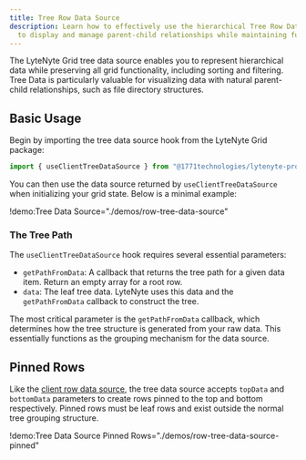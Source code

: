 ```yaml
---
title: Tree Row Data Source
description: Learn how to effectively use the hierarchical Tree Row Data Source in LyteNyte Grid
  to display and manage parent-child relationships while maintaining full grid functionality.
---
```


The LyteNyte Grid tree data source enables you to represent hierarchical data while preserving all grid
functionality, including sorting and filtering. Tree Data is particularly valuable for visualizing
data with natural parent-child relationships, such as file directory structures.

## Basic Usage

Begin by importing the tree data source hook from the LyteNyte Grid package:

```ts
import { useClientTreeDataSource } from "@1771technologies/lytenyte-pro";
```

You can then use the data source returned by `useClientTreeDataSource` when initializing your
grid state. Below is a minimal example:

!demo:Tree Data Source="./demos/row-tree-data-source"

### The Tree Path

The `useClientTreeDataSource` hook requires several essential parameters:

- `getPathFromData`: A callback that returns the tree path for a given data item. Return an empty array for a root row.
- `data`: The leaf tree data. LyteNyte uses this data and the `getPathFromData` callback to construct the tree.

The most critical parameter is the `getPathFromData` callback, which determines how the tree
structure is generated from your raw data. This essentially functions as the grouping mechanism for the data source.

## Pinned Rows

Like the [client row data source](/docs/row-client-data-source), the tree data source
accepts `topData` and `bottomData` parameters to create rows pinned to the top
and bottom respectively. Pinned rows must be leaf rows and exist outside
the normal tree grouping structure.

!demo:Tree Data Source Pinned Rows="./demos/row-tree-data-source-pinned"
